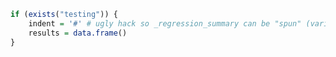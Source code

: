```r
if (exists("testing")) {
	indent = '#' # ugly hack so _regression_summary can be "spun" (variables included via `r ` have to be available)
	results = data.frame()
}
```

<script type="application/ld+json">
`r jsonlite::toJSON(jsonld_metadata, pretty = TRUE, auto_unbox = TRUE)`
</script>
